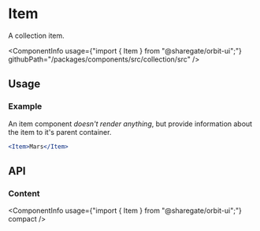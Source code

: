 
<Meta
    title="Collection/Item"
    id="item"
/>

# Item

<Tagline>A collection item.</Tagline>

<ComponentInfo
    usage={"import { Item } from \"@sharegate/orbit-ui\";"}
    githubPath="/packages/components/src/collection/src"
/>

## Usage

### Example

An item component *doesn't render anything*, but provide information about the item to it's parent container.

```jsx
<Item>Mars</Item>
```

## API

### Content

<ComponentInfo
    usage={"import { Item } from \"@sharegate/orbit-ui\";"}
    compact
/>

<ArgsTable of={InnerItem} sort="alpha" />
